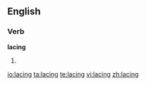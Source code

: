 
==English==

===Verb===
'''lacing'''

# {{present participle of|[[lace]]}}

[[io:lacing]]
[[ta:lacing]]
[[te:lacing]]
[[vi:lacing]]
[[zh:lacing]]